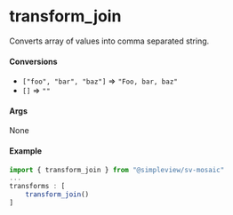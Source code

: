 
<Meta title="Utils/Transforms/Join"/>

# transform_join

Converts array of values into comma separated string.

#### Conversions

* `["foo", "bar", "baz"]` => `"Foo, bar, baz"`
* `[]` => `""`

#### Args

None

#### Example

```js
import { transform_join } from "@simpleview/sv-mosaic"
...
transforms : [
    transform_join()
]
```
